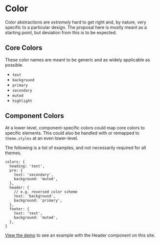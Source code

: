 

# Color

Color abstractions are *extremely* hard to get right and, by nature, very specific to a particular design.
The proposal here is mostly meant as a starting point, but deviation from this is to be expected.

## Core Colors

These color names are meant to be generic and as widely applicable as possible.

- `text`
- `background`
- `primary`
- `secondary`
- `muted`
- `highlight`

## Component Colors

At a lower-level, component-specific colors could map core colors to specific elements.
This could also be handled with or remapped to `theme.styles` at an even lower-level.

The following is a list of examples, and not necessarily required for all themes.

```
colors: {
  heading: 'text',
  pre: {
    text: 'secondary',
    background: 'muted',
  },
  header: {
    // e.g. reversed color scheme
    text: 'background',
    background: 'primary',
  },
  footer: {
    text: 'text',
    background: 'muted',
  },
}
```

[View the demo](/demo) to see an example with the Header component on this site.


